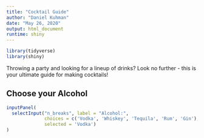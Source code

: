 ```yaml
---
title: "Cocktail Guide"
author: "Daniel Kuhman"
date: "May 26, 2020"
output: html_document
runtime: shiny
---
```


```r
library(tidyverse)
library(shiny)
```

Throwing a party and looking for a lineup of drinks? Look no further - this is your ultimate guide for making cocktails! 

## Choose your Alcohol

```r
inputPanel(
  selectInput("n_breaks", label = "Alcohol:",
              choices = c('Vodka', 'Whiskey', 'Tequila', 'Rum', 'Gin'),
              selected = 'Vodka')
)
```



